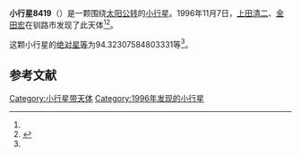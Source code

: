 {{Infobox planet
| bgcolour = #FFFFC0
| name = 8419 Terumikazumi
| symbol = 
| image = 
| caption = 
| discovery = yes
| discovery_ref = 
| discoverer = [[上田清二|上田清二]]、[[金田宏|金田宏]]
| discovery_site = [[钏路市|钏路市]] 
| discovered = 1996年11月7日
| designations = yes
| mp_name = 
| named_after = 
| alt_names = 1996 VK38/ 1977 UU / 1986 RZ8 / 1991 RG27
| mp_category = [[主带小行星|主带小行星]]
| orbit_ref = <ref name="a">[http://ssd.jpl.nasa.gov/sbdb.cgi?sstr=8419 8419 Terumikazumi] {{Wayback|url=http://ssd.jpl.nasa.gov/sbdb.cgi?sstr=8419 |date=20140902121617 }}，小行星數據庫瀏覽器（JPL Small-Body Database Browser）－[[美国国家航空航天局|美国国家航空航天局]]喷气推进实验室</ref>
| epoch = 2456400.5 (2013年4月18日更新)
| aphelion = {{convert|3.023359334591881|AU|km|3|abbr=on|lk=out}}
| perihelion = {{convert|2.466432279756283|AU|km|3|abbr=on}}
| semimajor = {{convert|2.744895807174082|AU|km|3|abbr=on}}
| eccentricity = 0.101447759
| period = 1661.067277 [[日|日]]<br />4.55[[儒略年|儒略年]]
| avg_speed = 
| inclination = 7.547472651482511
| asc_node = 169.1804881282654
| mean_anomaly = 
| arg_peri = 94.32307584803331
| satellites = 
| physical_characteristics = yes
| dimensions = 
| mass = 
| density = 
| surface_grav = 
| escape_velocity = 
| sidereal_day = 
| axial_tilt = 
| pole_ecliptic_lat = 
| pole_ecliptic_lon = 
| albedo = 
| temperatures= 
| temp_name1 = 
| mean_temp_1 = 
| max_temp_1 = 
| temp_name2 = 
| max_temp_2 = 
| spectral_type = 
| abs_magnitude = 94.32307584803331
}}

'''小行星8419'''（{{lang-en|8419 Terumikazumi}}）是一颗围绕[[太阳|太阳]][[公转|公转]]的[[小行星|小行星]]。1996年11月7日，[[上田清二|上田清二]]、[[金田宏|金田宏]]在钏路市发现了此天体<ref name="a" /><ref>{{cite news|title=小行星列表|url=http://cfa-www.harvard.edu/iau/lists/NumberedMPs.txt|accessdate=2013-07-08|newspaper=哈佛大学|archive-date=2008-05-17|archive-url=https://web.archive.org/web/20080517010638/http://cfa-www.harvard.edu/iau/lists/NumberedMPs.txt|dead-url=no}}</ref>。

这颗小行星的[[绝对星等|绝对星等]]为94.32307584803331等<ref name="a" />。

==参考文献==
{{reflist}}
{{Minor Planet Number|[[小行星8418|小行星8418]]|[[小行星8420|小行星8420]]}}

{{小天体}}

[[Category:小行星带天体|Category:小行星带天体]]
[[Category:1996年发现的小行星|Category:1996年发现的小行星]]

{{asteroid-stub}}